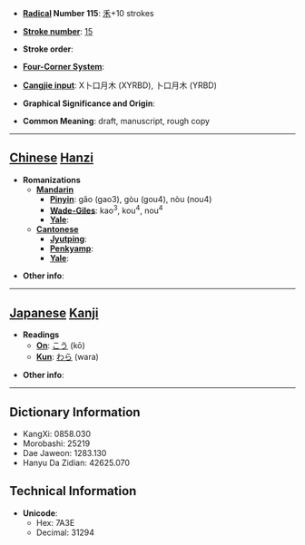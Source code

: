 * '''[[Wiktionary:Chinese radical index| Radical]] Number 115''': [[Wiktionary:Chinese radical index 禾|禾]]+10 strokes

* '''[[Wiktionary:Chinese total strokes index|Stroke number]]''': [[Wiktionary:Chinese total strokes index 15|15]]

* '''Stroke order''': 

* '''[[Wiktionary:Chinese four corner index|Four-Corner System]]''': 

* '''[[Wiktionary:Chinese Cangjie index|Cangjie input]]''': X卜口月木 (XYRBD), 卜口月木 (YRBD)

* '''Graphical Significance and Origin''': 

* '''Common Meaning''': draft, manuscript, rough copy

----

== [[Chinese]] [[Hanzi]] ==

* '''Romanizations'''
** '''[[Mandarin]]'''
*** '''[[Pinyin]]''': gǎo (gao3), gòu (gou4), nòu (nou4)
*** '''[[Wade-Giles]]''': kao<sup>3</sup>, kou<sup>4</sup>, nou<sup>4</sup>
*** '''[[Yale]]''': 
** '''[[Cantonese]]'''
*** '''[[Jyutping]]''':
*** '''[[Penkyamp]]''': 
*** '''[[Yale]]''': 

* '''Other info''': 

----

== [[Japanese]] [[Kanji]] ==

* '''Readings'''
** '''[[On]]''': [[こう]] (kō)
** '''[[Kun]]''': [[わら]] (wara)

* '''Other info''':  

----

== Dictionary Information ==

* KangXi: 0858.030
* Morobashi: 25219
* Dae Jaweon: 1283.130
* Hanyu Da Zidian: 42625.070

== Technical Information ==

* '''Unicode''':
** Hex: 7A3E
** Decimal: 31294